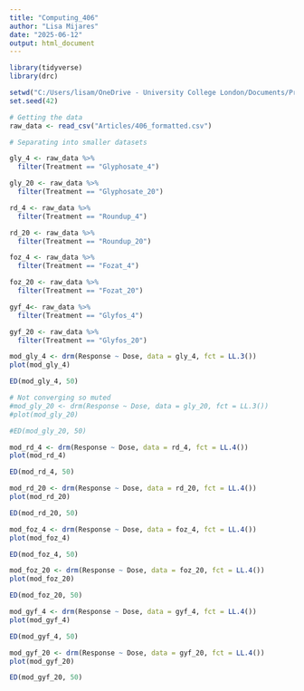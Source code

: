 ```yaml
---
title: "Computing_406"
author: "Lisa Mijares"
date: "2025-06-12"
output: html_document
---
```


```r
library(tidyverse)
library(drc)
```

```r
setwd("C:/Users/lisam/OneDrive - University College London/Documents/Project/4_Full_text")
set.seed(42)
```

```r
# Getting the data 
raw_data <- read_csv("Articles/406_formatted.csv")

# Separating into smaller datasets

gly_4 <- raw_data %>%
  filter(Treatment == "Glyphosate_4")

gly_20 <- raw_data %>%
  filter(Treatment == "Glyphosate_20")

rd_4 <- raw_data %>%
  filter(Treatment == "Roundup_4")

rd_20 <- raw_data %>%
  filter(Treatment == "Roundup_20")

foz_4 <- raw_data %>%
  filter(Treatment == "Fozat_4")

foz_20 <- raw_data %>%
  filter(Treatment == "Fozat_20")

gyf_4<- raw_data %>%
  filter(Treatment == "Glyfos_4")

gyf_20 <- raw_data %>%
  filter(Treatment == "Glyfos_20")


```

```r

mod_gly_4 <- drm(Response ~ Dose, data = gly_4, fct = LL.3())
plot(mod_gly_4)

ED(mod_gly_4, 50)

# Not converging so muted  
#mod_gly_20 <- drm(Response ~ Dose, data = gly_20, fct = LL.3())
#plot(mod_gly_20)

#ED(mod_gly_20, 50)

```

```r
mod_rd_4 <- drm(Response ~ Dose, data = rd_4, fct = LL.4())
plot(mod_rd_4)

ED(mod_rd_4, 50)

mod_rd_20 <- drm(Response ~ Dose, data = rd_20, fct = LL.4())
plot(mod_rd_20)

ED(mod_rd_20, 50)
```

```r
mod_foz_4 <- drm(Response ~ Dose, data = foz_4, fct = LL.4())
plot(mod_foz_4)

ED(mod_foz_4, 50)

mod_foz_20 <- drm(Response ~ Dose, data = foz_20, fct = LL.4())
plot(mod_foz_20)

ED(mod_foz_20, 50)
```
```r
mod_gyf_4 <- drm(Response ~ Dose, data = gyf_4, fct = LL.4())
plot(mod_gyf_4)

ED(mod_gyf_4, 50)

mod_gyf_20 <- drm(Response ~ Dose, data = gyf_20, fct = LL.4())
plot(mod_gyf_20)

ED(mod_gyf_20, 50)
```

